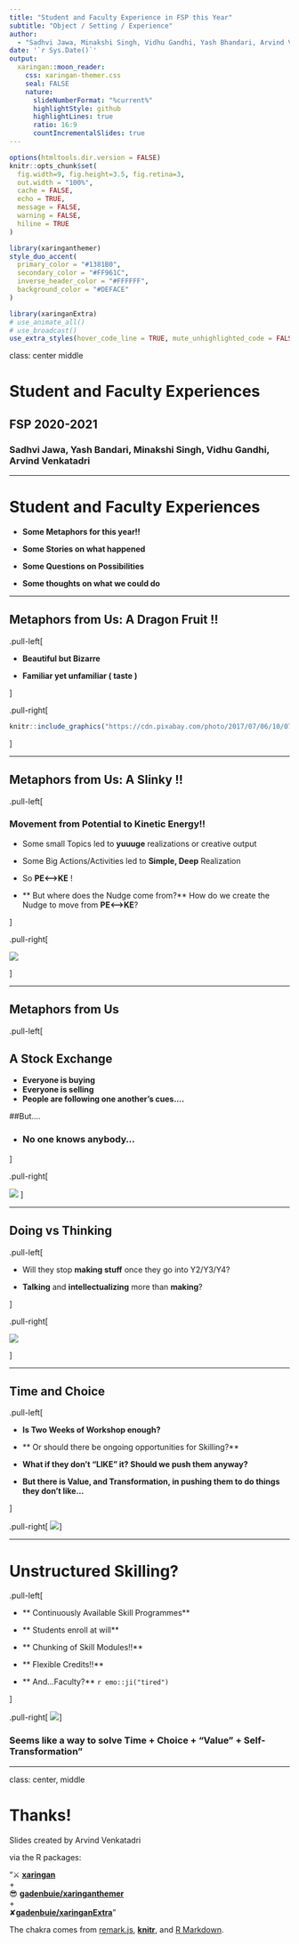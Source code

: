 ```yaml
---
title: "Student and Faculty Experience in FSP this Year"
subtitle: "Object / Setting / Experience"  
author: 
  - "Sadhvi Jawa, Minakshi Singh, Vidhu Gandhi, Yash Bhandari, Arvind Venkatadri"
date: '`r Sys.Date()`'
output:
  xaringan::moon_reader:
    css: xaringan-themer.css
    seal: FALSE
    nature:
      slideNumberFormat: "%current%"
      highlightStyle: github
      highlightLines: true
      ratio: 16:9
      countIncrementalSlides: true
---
```


```r
options(htmltools.dir.version = FALSE)
knitr::opts_chunk$set(
  fig.width=9, fig.height=3.5, fig.retina=3,
  out.width = "100%",
  cache = FALSE,
  echo = TRUE,
  message = FALSE, 
  warning = FALSE,
  hiline = TRUE
)
```

```r
library(xaringanthemer)
style_duo_accent(
  primary_color = "#1381B0",
  secondary_color = "#FF961C",
  inverse_header_color = "#FFFFFF",
  background_color = "#DEFACE"
)
```

```r
library(xaringanExtra)
# use_animate_all()
# use_broadcast()
use_extra_styles(hover_code_line = TRUE, mute_unhighlighted_code = FALSE)
```

class: center middle

# Student and Faculty Experiences
## FSP 2020-2021

### Sadhvi Jawa, Yash Bandari, Minakshi Singh, Vidhu Gandhi, Arvind Venkatadri

---

# Student and Faculty Experiences

- **Some Metaphors for this year!!**

- **Some Stories on what happened**

- **Some Questions on Possibilities **

- **Some thoughts on what we could do**



---


## Metaphors from Us: A Dragon Fruit !!

.pull-left[


- **Beautiful but Bizarre**

- **Familiar yet unfamiliar ( taste )**


]

.pull-right[

```r

knitr::include_graphics("https://cdn.pixabay.com/photo/2017/07/06/10/07/fruit-2477527__340.jpg")

```


]

---

## Metaphors from Us: A Slinky !!

.pull-left[

### Movement from Potential to Kinetic Energy!!
- Some small Topics led to **yuuuge** realizations or creative output
- Some Big Actions/Activities led to **Simple, Deep** Realization
- So **PE<-->KE** !

- ** But where does the Nudge come from?** 
How do we create the Nudge to move from **PE<-->KE**?

]

.pull-right[

![](https://media.giphy.com/media/Bq5z7WbQSt6xO/giphy.gif)


]

---

## Metaphors from Us

.pull-left[

## A Stock Exchange

- **Everyone is buying**
- **Everyone is selling**
- **People are following one another's cues....**

##But....

- ### No one **knows** anybody...

]

.pull-right[


![](https://pup-assets.imgix.net/onix/images/9780691146461.jpg?w=410&auto=format)
]

---

## Doing vs Thinking

.pull-left[

- Will they stop **making stuff** once they go into Y2/Y3/Y4?

- **Talking** and **intellectualizing** more than **making**?

]

.pull-right[

![](https://media.giphy.com/media/kFyEerRexPCvcWIBBl/giphy.gif)

]

---

## Time and Choice

.pull-left[

- **Is Two Weeks of Workshop enough?**

- ** Or should there be ongoing opportunities for Skilling?**

- **What if they don't "LIKE" it? Should we push them anyway?**

- **But there is Value, and Transformation, in pushing them to do things they don't like...**

]

.pull-right[
![](https://media.giphy.com/media/3orif9EegUpebVJ30I/giphy.gif)
]

---

# Unstructured Skilling?

.pull-left[

- ** Continuously Available Skill Programmes**

- ** Students enroll at will**

- ** Chunking of Skill Modules!!** 

- ** Flexible Credits!!**

- ** And...Faculty?** `r emo::ji("tired")`

]

.pull-right[
![](https://media.giphy.com/media/Uni2jYCihB3fG/giphy.gif)
]

### Seems like a way to solve Time + Choice + "Value" + Self-Transformation"



---

class: center, middle

# Thanks!

Slides created by Arvind Venkatadri<br>

via the R packages:<br>

"&#x2694;&#xFE0F; [**xaringan**](https://github.com/yihui/xaringan)<br> +<br/>&#x1F60E; 
[**gadenbuie/xaringanthemer**](https://github.com/gadenbuie/xaringanthemer) <br>+<br/>
&#x2718;[**gadenbuie/xaringanExtra**](https://github.com/gadenbuie/xaringanExtra)" 


The chakra comes from [remark.js](https://remarkjs.com), [**knitr**](http://yihui.name/knitr), and [R Markdown](https://rmarkdown.rstudio.com).
